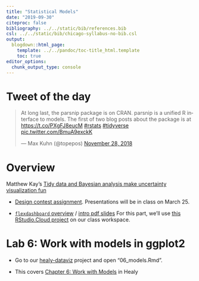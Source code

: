 ```yaml
---
title: "Statistical Models"
date: "2019-09-30"
citeproc: false
bibliography: ../../static/bib/references.bib
csl: ../../static/bib/chicago-syllabus-no-bib.csl
output:
  blogdown::html_page:
    template: ../../pandoc/toc-title_html.template
    toc: true
editor_options: 
  chunk_output_type: console
---
```


# Tweet of the day

<blockquote class="twitter-tweet" data-lang="en"><p lang="en" dir="ltr">At long last, the parsnip package is on CRAN. parsnip is a unified R interface to models. The first of two blog posts about the package is at <a href="https://t.co/PXgFJ8eucM">https://t.co/PXgFJ8eucM</a> <a href="https://twitter.com/hashtag/rstats?src=hash&amp;ref_src=twsrc%5Etfw">#rstats</a> <a href="https://twitter.com/hashtag/tidyverse?src=hash&amp;ref_src=twsrc%5Etfw">#tidyverse</a> <a href="https://t.co/BmuA9exckK">pic.twitter.com/BmuA9exckK</a></p>&mdash; Max Kuhn (@topepos) <a href="https://twitter.com/topepos/status/1067779199119867909?ref_src=twsrc%5Etfw">November 28, 2018</a></blockquote>
<script async src="https://platform.twitter.com/widgets.js" charset="utf-8"></script>


# Overview

Matthew Kay's [Tidy data and Bayesian analysis
make uncertainty visualization fun](http://www.mjskay.com/presentations/openvisconf2018-bayes-uncertainty-2.pdf)

- [Design contest assignment](../../assignment/design-contest/). Presentations will be in class on March 25.

- [`flexdashboard` overview](https://rmarkdown.rstudio.com/flexdashboard/) / [intro pdf slides](https://github.com/wesslen/iviz-rstudio-workshop/raw/master/slides/flexdashboard.pdf) 
For this part, we'll use [this RStudio.Cloud project](https://rstudio.cloud/spaces/7976/project/231799) on our class workspace.

# Lab 6: Work with models in ggplot2

- Go to our [healy-dataviz](https://rstudio.cloud/spaces/22733/project/160035) project and open "06_models.Rmd".

- This covers [Chapter 6: Work with Models](https://socviz.co/modeling.html#modeling) in Healy
